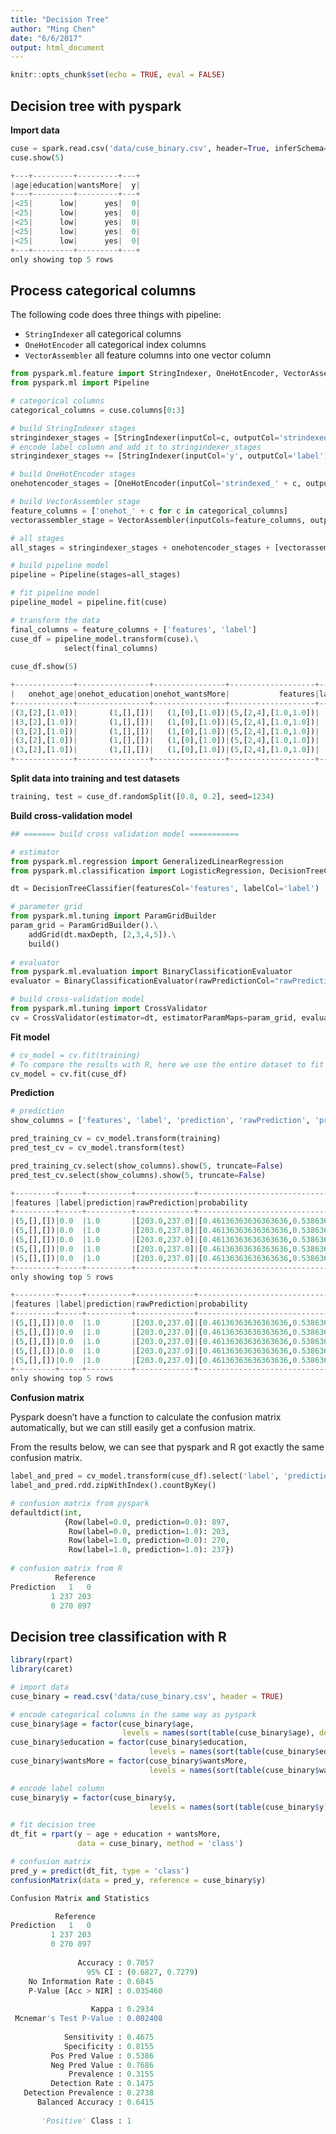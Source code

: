 ```yaml
---
title: "Decision Tree"
author: "Ming Chen"
date: "6/6/2017"
output: html_document
---
```


```r
knitr::opts_chunk$set(echo = TRUE, eval = FALSE)
```

## Decision tree with pyspark

**Import data**

```python
cuse = spark.read.csv('data/cuse_binary.csv', header=True, inferSchema=True)
cuse.show(5)

+---+---------+---------+---+
|age|education|wantsMore|  y|
+---+---------+---------+---+
|<25|      low|      yes|  0|
|<25|      low|      yes|  0|
|<25|      low|      yes|  0|
|<25|      low|      yes|  0|
|<25|      low|      yes|  0|
+---+---------+---------+---+
only showing top 5 rows
```


## Process categorical columns

The following code does three things with pipeline:

* `StringIndexer` all categorical columns
* `OneHotEncoder` all categorical index columns
* `VectorAssembler` all feature columns into one vector column
    
```python
from pyspark.ml.feature import StringIndexer, OneHotEncoder, VectorAssembler
from pyspark.ml import Pipeline

# categorical columns
categorical_columns = cuse.columns[0:3]

# build StringIndexer stages
stringindexer_stages = [StringIndexer(inputCol=c, outputCol='strindexed_' + c) for c in categorical_columns]
# encode label column and add it to stringindexer_stages
stringindexer_stages += [StringIndexer(inputCol='y', outputCol='label')]

# build OneHotEncoder stages
onehotencoder_stages = [OneHotEncoder(inputCol='strindexed_' + c, outputCol='onehot_' + c) for c in categorical_columns]

# build VectorAssembler stage
feature_columns = ['onehot_' + c for c in categorical_columns]
vectorassembler_stage = VectorAssembler(inputCols=feature_columns, outputCol='features') 

# all stages
all_stages = stringindexer_stages + onehotencoder_stages + [vectorassembler_stage]

# build pipeline model
pipeline = Pipeline(stages=all_stages)

# fit pipeline model
pipeline_model = pipeline.fit(cuse)

# transform the data
final_columns = feature_columns + ['features', 'label']
cuse_df = pipeline_model.transform(cuse).\
            select(final_columns)
            
cuse_df.show(5)

+-------------+----------------+----------------+-------------------+-----+
|   onehot_age|onehot_education|onehot_wantsMore|           features|label|
+-------------+----------------+----------------+-------------------+-----+
|(3,[2],[1.0])|       (1,[],[])|   (1,[0],[1.0])|(5,[2,4],[1.0,1.0])|  0.0|
|(3,[2],[1.0])|       (1,[],[])|   (1,[0],[1.0])|(5,[2,4],[1.0,1.0])|  0.0|
|(3,[2],[1.0])|       (1,[],[])|   (1,[0],[1.0])|(5,[2,4],[1.0,1.0])|  0.0|
|(3,[2],[1.0])|       (1,[],[])|   (1,[0],[1.0])|(5,[2,4],[1.0,1.0])|  0.0|
|(3,[2],[1.0])|       (1,[],[])|   (1,[0],[1.0])|(5,[2,4],[1.0,1.0])|  0.0|
+-------------+----------------+----------------+-------------------+-----+
```


**Split data into training and test datasets**

```python
training, test = cuse_df.randomSplit([0.8, 0.2], seed=1234)
```

**Build cross-validation model**

```python
## ======= build cross validation model ===========

# estimator
from pyspark.ml.regression import GeneralizedLinearRegression
from pyspark.ml.classification import LogisticRegression, DecisionTreeClassifier

dt = DecisionTreeClassifier(featuresCol='features', labelCol='label')

# parameter grid
from pyspark.ml.tuning import ParamGridBuilder
param_grid = ParamGridBuilder().\
    addGrid(dt.maxDepth, [2,3,4,5]).\
    build()
    
# evaluator
from pyspark.ml.evaluation import BinaryClassificationEvaluator
evaluator = BinaryClassificationEvaluator(rawPredictionCol="rawPrediction", metricName="areaUnderROC")

# build cross-validation model
from pyspark.ml.tuning import CrossValidator
cv = CrossValidator(estimator=dt, estimatorParamMaps=param_grid, evaluator=evaluator, numFolds=4)
```

**Fit model**

```python
# cv_model = cv.fit(training)
# To compare the results with R, here we use the entire dataset to fit the model.
cv_model = cv.fit(cuse_df)
```

**Prediction**

```python
# prediction
show_columns = ['features', 'label', 'prediction', 'rawPrediction', 'probability']

pred_training_cv = cv_model.transform(training)
pred_test_cv = cv_model.transform(test)

pred_training_cv.select(show_columns).show(5, truncate=False)
pred_test_cv.select(show_columns).show(5, truncate=False)

+---------+-----+----------+-------------+----------------------------------------+
|features |label|prediction|rawPrediction|probability                             |
+---------+-----+----------+-------------+----------------------------------------+
|(5,[],[])|0.0  |1.0       |[203.0,237.0]|[0.46136363636363636,0.5386363636363637]|
|(5,[],[])|0.0  |1.0       |[203.0,237.0]|[0.46136363636363636,0.5386363636363637]|
|(5,[],[])|0.0  |1.0       |[203.0,237.0]|[0.46136363636363636,0.5386363636363637]|
|(5,[],[])|0.0  |1.0       |[203.0,237.0]|[0.46136363636363636,0.5386363636363637]|
|(5,[],[])|0.0  |1.0       |[203.0,237.0]|[0.46136363636363636,0.5386363636363637]|
+---------+-----+----------+-------------+----------------------------------------+
only showing top 5 rows

+---------+-----+----------+-------------+----------------------------------------+
|features |label|prediction|rawPrediction|probability                             |
+---------+-----+----------+-------------+----------------------------------------+
|(5,[],[])|0.0  |1.0       |[203.0,237.0]|[0.46136363636363636,0.5386363636363637]|
|(5,[],[])|0.0  |1.0       |[203.0,237.0]|[0.46136363636363636,0.5386363636363637]|
|(5,[],[])|0.0  |1.0       |[203.0,237.0]|[0.46136363636363636,0.5386363636363637]|
|(5,[],[])|0.0  |1.0       |[203.0,237.0]|[0.46136363636363636,0.5386363636363637]|
|(5,[],[])|0.0  |1.0       |[203.0,237.0]|[0.46136363636363636,0.5386363636363637]|
+---------+-----+----------+-------------+----------------------------------------+
only showing top 5 rows
```


**Confusion matrix**

Pyspark doesn't have a function to calculate the confusion matrix automatically, but we can still easily get a confusion matrix.

From the results below, we can see that pyspark and R got exactly the same confusion matrix.

```python
label_and_pred = cv_model.transform(cuse_df).select('label', 'prediction')
label_and_pred.rdd.zipWithIndex().countByKey()

# confusion matrix from pyspark
defaultdict(int,
            {Row(label=0.0, prediction=0.0): 897,
             Row(label=0.0, prediction=1.0): 203,
             Row(label=1.0, prediction=0.0): 270,
             Row(label=1.0, prediction=1.0): 237})
             
# confusion matrix from R
          Reference
Prediction   1   0
         1 237 203
         0 270 897
```


## Decision tree classification with R

```r
library(rpart)
library(caret)

# import data
cuse_binary = read.csv('data/cuse_binary.csv', header = TRUE)

# encode categorical columns in the same way as pyspark
cuse_binary$age = factor(cuse_binary$age, 
                         levels = names(sort(table(cuse_binary$age), decreasing = TRUE)))
cuse_binary$education = factor(cuse_binary$education,
                               levels = names(sort(table(cuse_binary$education), decreasing = TRUE)))
cuse_binary$wantsMore = factor(cuse_binary$wantsMore,
                               levels = names(sort(table(cuse_binary$wantsMore), decreasing = TRUE)))

# encode label column
cuse_binary$y = factor(cuse_binary$y,
                               levels = names(sort(table(cuse_binary$y))))

# fit decision tree
dt_fit = rpart(y ~ age + education + wantsMore, 
               data = cuse_binary, method = 'class')

# confusion matrix
pred_y = predict(dt_fit, type = 'class')
confusionMatrix(data = pred_y, reference = cuse_binary$y)
```

```python
Confusion Matrix and Statistics

          Reference
Prediction   1   0
         1 237 203
         0 270 897
                                          
               Accuracy : 0.7057          
                 95% CI : (0.6827, 0.7279)
    No Information Rate : 0.6845          
    P-Value [Acc > NIR] : 0.035460        
                                          
                  Kappa : 0.2934          
 Mcnemar's Test P-Value : 0.002408        
                                          
            Sensitivity : 0.4675          
            Specificity : 0.8155          
         Pos Pred Value : 0.5386          
         Neg Pred Value : 0.7686          
             Prevalence : 0.3155          
         Detection Rate : 0.1475          
   Detection Prevalence : 0.2738          
      Balanced Accuracy : 0.6415          
                                          
       'Positive' Class : 1  
```
